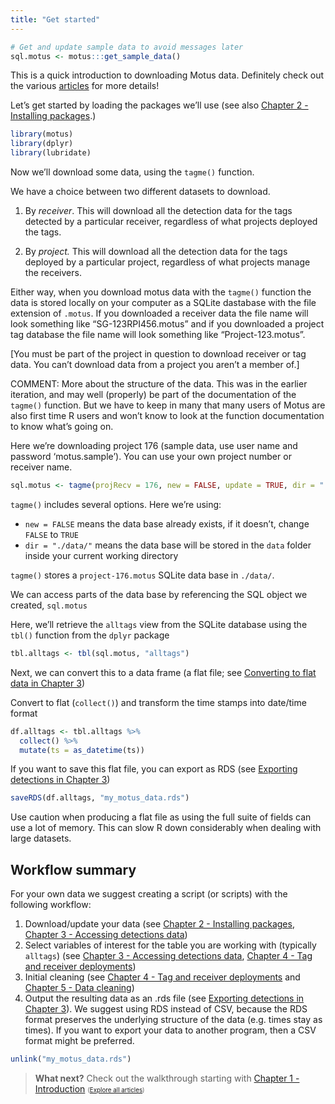 ```yaml
---
title: "Get started"
---
```


<!-- Parts of this were originally at the end of Chapter 3 - Accessing Data -->

```r
# Get and update sample data to avoid messages later
sql.motus <- motus:::get_sample_data()
```

This is a quick introduction to downloading Motus data. Definitely check out the various [articles](../index.html) for more details!

Let's get started by loading the packages we'll use (see also [Chapter 2 - Installing packages](02-installing-packages.html).)

```r
library(motus)
library(dplyr)
library(lubridate)
```

Now we'll download some data, using the `tagme()` function.

We have a choice between two different datasets to download.

1)  By *receiver*. This will download all the detection data for the tags detected by a particular receiver, regardless of what projects deployed the tags.

2)  By *project.* This will download all the detection data for the tags deployed by a particular project, regardless of what projects manage the receivers.

Either way, when you download motus data with the `tagme()` function the data is stored locally on your computer as a SQLite dastabase with the file extension of `.motus`. If you downloaded a receiver data the file name will look something like "SG-123RPI456.motus" and if you downloaded a project tag database the file name will look something like "Project-123.motus".

[You must be part of the project in question to download receiver or tag data. You can't download data from a project you aren't a member of.]

COMMENT: More about the structure of the data. This was in the earlier iteration, and may well (properly) be part of the documentation of the `tagme()` function. But we have to keep in many that many users of Motus are also first time R users and won't know to look at the function documentation to know what's going on.

Here we're downloading project 176 (sample data, use user name and password 'motus.sample'). You can use your own project number or receiver name.

```r
sql.motus <- tagme(projRecv = 176, new = FALSE, update = TRUE, dir = "./data/")
```

`tagme()` includes several options. Here we're using:

-   `new = FALSE` means the data base already exists, if it doesn't, change `FALSE` to `TRUE`
-   `dir = "./data/"` means the data base will be stored in the `data` folder inside your current working directory

`tagme()` stores a `project-176.motus` SQLite data base in `./data/`.

We can access parts of the data base by referencing the SQL object we created, `sql.motus`

Here, we'll retrieve the `alltags` view from the SQLite database using the `tbl()` function from the `dplyr` package

```r
tbl.alltags <- tbl(sql.motus, "alltags")
```

Next, we can convert this to a data frame (a flat file; see [Converting to flat data in Chapter 3](03-accessing-data.html#converting-to-flat-data))

Convert to flat (`collect()`) and transform the time stamps into date/time format

```r
df.alltags <- tbl.alltags %>%
  collect() %>%
  mutate(ts = as_datetime(ts))
```

If you want to save this flat file, you can export as RDS (see [Exporting detections in Chapter 3](03-accessing-data.html#exporting-detections))

```r
saveRDS(df.alltags, "my_motus_data.rds")
```

Use caution when producing a flat file as using the full suite of fields can use a lot of memory.
This can slow R down considerably when dealing with large datasets. 

## Workflow summary

For your own data we suggest creating a script (or scripts) with the following workflow:

1.  Download/update your data (see [Chapter 2 - Installing packages](02-installing-packages.html), [Chapter 3 - Accessing detections data](03-accessing-data.html))
2.  Select variables of interest for the table you are working with (typically `alltags`) (see [Chapter 3 - Accessing detections data](03-accessing-data.html), [Chapter 4 - Tag and receiver deployments](04-deployments.html))
3.  Initial cleaning (see [Chapter 4 - Tag and receiver deployments](04-deployments.html) and [Chapter 5 - Data cleaning](05-data-cleaning.html))
4.  Output the resulting data as an .rds file (see [Exporting detections in Chapter 3](03-accessing-data.html#exporting-detections)). We suggest using RDS instead of CSV, because the RDS format preserves the underlying structure of the data (e.g. times stay as times). If you want to export your data to another program, then a CSV format might be preferred.

```r
unlink("my_motus_data.rds")
```



> **What next?** Check out the walkthrough starting with [Chapter 1 - Introduction](01-introduction.html)
> <span style = "font-size: 70%">(<a href = "index.html">Explore all articles</a>)</span>

